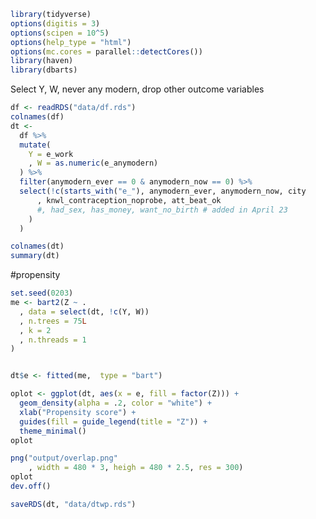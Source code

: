 ```r
library(tidyverse)
options(digitis = 3)
options(scipen = 10^5)
options(help_type = "html")
options(mc.cores = parallel::detectCores())
library(haven)
library(dbarts)
```


Select Y, W, never any modern, drop other outcome variables
```r
df <- readRDS("data/df.rds")
colnames(df)
dt <-
  df %>%
  mutate(
    Y = e_work
    , W = as.numeric(e_anymodern)
  ) %>%
  filter(anymodern_ever == 0 & anymodern_now == 0) %>%
  select(!c(starts_with("e_"), anymodern_ever, anymodern_now, city
      , knwl_contraception_noprobe, att_beat_ok
      #, had_sex, has_money, want_no_birth # added in April 23
    )
  )

colnames(dt)
summary(dt)
```


#propensity
```r
set.seed(0203)
me <- bart2(Z ~ .
  , data = select(dt, !c(Y, W))
  , n.trees = 75L
  , k = 2
  , n.threads = 1
)


dt$e <- fitted(me,  type = "bart")

oplot <- ggplot(dt, aes(x = e, fill = factor(Z))) +
  geom_density(alpha = .2, color = "white") +
  xlab("Propensity score") +
  guides(fill = guide_legend(title = "Z")) +
  theme_minimal()
oplot

png("output/overlap.png"
    , width = 480 * 3, heigh = 480 * 2.5, res = 300)
oplot
dev.off()

saveRDS(dt, "data/dtwp.rds")
```
